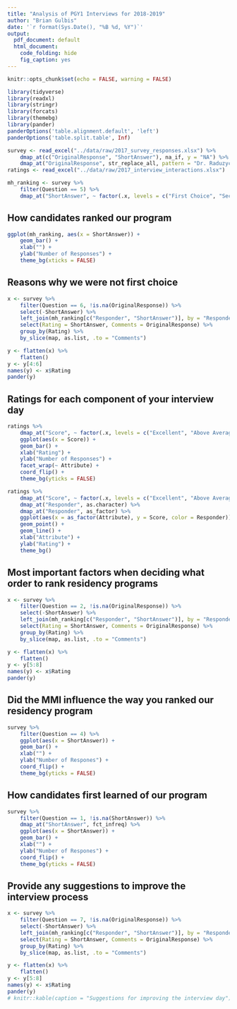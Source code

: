 ```yaml
---
title: "Analysis of PGY1 Interviews for 2018-2019"
author: "Brian Gulbis"
date: '`r format(Sys.Date(), "%B %d, %Y")`'
output:
  pdf_document: default
  html_document:
    code_folding: hide
    fig_caption: yes
---
```


```r
knitr::opts_chunk$set(echo = FALSE, warning = FALSE)
```

```r
library(tidyverse)
library(readxl)
library(stringr)
library(forcats)
library(themebg)
library(pander)
panderOptions('table.alignment.default', 'left')
panderOptions('table.split.table', Inf)

survey <- read_excel("../data/raw/2017_survey_responses.xlsx") %>%
    dmap_at(c("OriginalResponse", "ShortAnswer"), na_if, y = "NA") %>%
    dmap_at("OriginalResponse", str_replace_all, pattern = "Dr. Raduzycki", replacement = "one resident")
ratings <- read_excel("../data/raw/2017_interview_interactions.xlsx")

mh_ranking <- survey %>%
    filter(Question == 5) %>%
    dmap_at("ShortAnswer", ~ factor(.x, levels = c("First Choice", "Second Choice", "Third Choice or Below", "Did Not Rank"), ordered = TRUE))
```

## How candidates ranked our program

```r
ggplot(mh_ranking, aes(x = ShortAnswer)) +
    geom_bar() +
    xlab("") +
    ylab("Number of Responses") +
    theme_bg(xticks = FALSE)
```

## Reasons why we were not first choice

```r
x <- survey %>%
    filter(Question == 6, !is.na(OriginalResponse)) %>%
    select(-ShortAnswer) %>%
    left_join(mh_ranking[c("Responder", "ShortAnswer")], by = "Responder") %>%
    select(Rating = ShortAnswer, Comments = OriginalResponse) %>%
    group_by(Rating) %>%
    by_slice(map, as.list, .to = "Comments") 

y <- flatten(x) %>%
    flatten()
y <- y[4:6]
names(y) <- x$Rating
pander(y)
```

## Ratings for each component of your interview day

```r
ratings %>%
    dmap_at("Score", ~ factor(.x, levels = c("Excellent", "Above Average", "Average", "Below Average"), ordered = TRUE)) %>%
    ggplot(aes(x = Score)) +
    geom_bar() +
    xlab("Rating") +
    ylab("Number of Responses") +
    facet_wrap(~ Attribute) +
    coord_flip() +
    theme_bg(yticks = FALSE)
```

```r
ratings %>%
    dmap_at("Score", ~ factor(.x, levels = c("Excellent", "Above Average", "Average", "Below Average"), ordered = TRUE)) %>%
    dmap_at("Responder", as.character) %>%
    dmap_at("Responder", as_factor) %>%
    ggplot(aes(x = as_factor(Attribute), y = Score, color = Responder)) +
    geom_point() +
    geom_line() +
    xlab("Attribute") +
    ylab("Rating") +
    theme_bg()
```

## Most important factors when deciding what order to rank residency programs

```r
x <- survey %>%
    filter(Question == 2, !is.na(OriginalResponse)) %>%
    select(-ShortAnswer) %>%
    left_join(mh_ranking[c("Responder", "ShortAnswer")], by = "Responder") %>%
    select(Rating = ShortAnswer, Comments = OriginalResponse) %>%
    group_by(Rating) %>%
    by_slice(map, as.list, .to = "Comments") 

y <- flatten(x) %>%
    flatten()
y <- y[5:8]
names(y) <- x$Rating
pander(y)
```

## Did the MMI influence the way you ranked our residency program

```r
survey %>%
    filter(Question == 4) %>%
    ggplot(aes(x = ShortAnswer)) +
    geom_bar() +
    xlab("") +
    ylab("Number of Respones") +
    coord_flip() +
    theme_bg(yticks = FALSE)
```

## How candidates first learned of our program

```r
survey %>%
    filter(Question == 1, !is.na(ShortAnswer)) %>%
    dmap_at("ShortAnswer", fct_infreq) %>%
    ggplot(aes(x = ShortAnswer)) +
    geom_bar() +
    xlab("") +
    ylab("Number of Respones") +
    coord_flip() +
    theme_bg(yticks = FALSE)
```


## Provide any suggestions to improve the interview process

```r
x <- survey %>%
    filter(Question == 7, !is.na(OriginalResponse)) %>%
    select(-ShortAnswer) %>%
    left_join(mh_ranking[c("Responder", "ShortAnswer")], by = "Responder") %>%
    select(Rating = ShortAnswer, Comments = OriginalResponse) %>%
    group_by(Rating) %>%
    by_slice(map, as.list, .to = "Comments") 

y <- flatten(x) %>%
    flatten()
y <- y[5:8]
names(y) <- x$Rating
pander(y)
# knitr::kable(caption = "Suggestions for improving the interview day")
```
